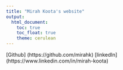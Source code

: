 ```yaml
---
title: "Mirah Koota's website"
output: 
  html_document:
    toc: true
    toc_float: true
    theme: cerulean
---
```

[Github] (https://github.com/mirahk)
[linkedIn] (https://www.linkedin.com/in/mirah-koota)
